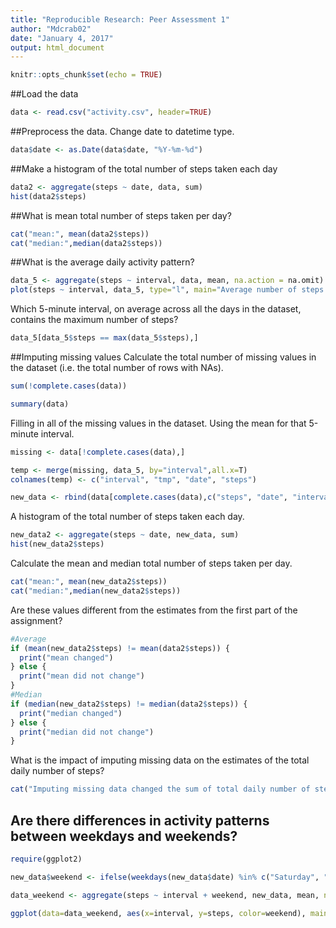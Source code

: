 ```yaml
---
title: "Reproducible Research: Peer Assessment 1"
author: "Mdcrab02"
date: "January 4, 2017"
output: html_document
---
```


```r
knitr::opts_chunk$set(echo = TRUE)
```

##Load the data
```r
data <- read.csv("activity.csv", header=TRUE)
```

##Preprocess the data.  Change date to datetime type.
```r
data$date <- as.Date(data$date, "%Y-%m-%d")
```

##Make a histogram of the total number of steps taken each day
``` r
data2 <- aggregate(steps ~ date, data, sum)
hist(data2$steps)
``` 


##What is mean total number of steps taken per day?
``` r
cat("mean:", mean(data2$steps))
cat("median:",median(data2$steps))
```

##What is the average daily activity pattern?
``` r
data_5 <- aggregate(steps ~ interval, data, mean, na.action = na.omit)
plot(steps ~ interval, data_5, type="l", main="Average number of steps taken", sub="5-minute interval, averaged across all days")
``` 


Which 5-minute interval, on average across all the days in the dataset, contains the maximum number of steps?
``` r
data_5[data_5$steps == max(data_5$steps),]
``` 

##Imputing missing values
Calculate the total number of missing values in the dataset (i.e. the total number of rows with NAs).

``` r
sum(!complete.cases(data))

summary(data)
``` 

Filling in all of the missing values in the dataset.
Using the mean for that 5-minute interval.
``` r
missing <- data[!complete.cases(data),]

temp <- merge(missing, data_5, by="interval",all.x=T)
colnames(temp) <- c("interval", "tmp", "date", "steps")

new_data <- rbind(data[complete.cases(data),c("steps", "date", "interval")], temp[,c("steps", "date", "interval")])
``` 

A histogram of the total number of steps taken each day. 
``` r
new_data2 <- aggregate(steps ~ date, new_data, sum)
hist(new_data2$steps)
``` 

Calculate the mean and median total number of steps taken per day.
``` r
cat("mean:", mean(new_data2$steps))
cat("median:",median(new_data2$steps))
``` 

Are these values different from the estimates from the first part of the assignment?
``` r
#Average
if (mean(new_data2$steps) != mean(data2$steps)) {
  print("mean changed")
} else {
  print("mean did not change")
}
#Median
if (median(new_data2$steps) != median(data2$steps)) {
  print("median changed")
} else {
  print("median did not change")
}
``` 

What is the impact of imputing missing data on the estimates of the total daily number of steps?
``` r
cat("Imputing missing data changed the sum of total daily number of steps by:",sum(new_data2$steps, na.rm = T) - sum(data2$steps, na.rm = T))
``` 




## Are there differences in activity patterns between weekdays and weekends?
``` r
require(ggplot2)

new_data$weekend <- ifelse(weekdays(new_data$date) %in% c("Saturday", "Sunday"), "weekend", "weekday")

data_weekend <- aggregate(steps ~ interval + weekend, new_data, mean, na.action = na.omit)

ggplot(data=data_weekend, aes(x=interval, y=steps, color=weekend), main="Average number of steps taken") + facet_wrap(~weekend) + geom_line()

``` 